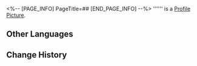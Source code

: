 <%-- [PAGE_INFO]
PageTitle=##
[END_PAGE_INFO] --%>
{{Stub|Location information}}
{{Item Infobox
|id          = 223407
|image       = Dreamscape Pass Sticker .png
|type        = Dreamscape Pass Sticker
|invCategory = 
|rarity      = 4
|effect      = Digital stickers that can be used to decorate the pages of the Dreamtour Handbook. They come in many different styles.
|description = 
}}
'''''' is a [[Profile Picture]].

==Other Languages==
{{Other Languages
|en   = 
|zhs  = test_图片贴纸12
|zht  = 
|ja   = 
|ko   = 
|es   = 
|fr   = 
|ru   = 
|th   = 
|vi   = 
|de   = 
|id   = 
|pt   = 
}}

==Change History==
{{Change History|2.0}}